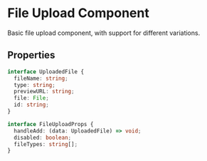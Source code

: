 
<Meta title="Components/Interface/FileUpload/Overview" />

<style>{`
  /* Add any custom styles you need for documentation here */
`}</style>

# File Upload Component

Basic file upload component, with support for different variations.

## Properties

```typescript
interface UploadedFile {
  fileName: string;
  type: string;
  previewURL: string;
  file: File;
  id: string;
}

interface FileUploadProps {
  handleAdd: (data: UploadedFile) => void;
  disabled: boolean;
  fileTypes: string[];
}
```
